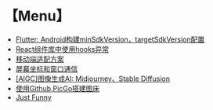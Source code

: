 # 【Menu】

+ <a href="https://yyfollower.com/blog/20231219_01.html" class="link_03735  link_3b154 inline-link_3b154">Flutter: Android构建minSdkVersion，targetSdkVersion配置</a>
+ <a href="https://yyfollower.com/blog/20231204_02.html" class="link_03735  link_3b154 inline-link_3b154">React组件库中使用hooks异常</a>
+ <a href="https://yyfollower.com/blog/20231204_01.html" class="link_03735  link_3b154 inline-link_3b154">移动端适配方案</a>
+ <a href="https://yyfollower.com/blog/20231203_01.html" class="link_03735  link_3b154 inline-link_3b154">屏幕坐标和窗口通信</a>
+ <a href="https://yyfollower.com/blog/20231202_01.html" class="link_03735  link_3b154 inline-link_3b154">[AIGC]图像生成AI: Midjourney、Stable Diffusion</a>
+ <a href="https://yyfollower.com/blog/20231201_01.html" class="link_03735  link_3b154 inline-link_3b154">使用Github,PicGo搭建图床</a>
+ <a href="https://yyfollower.com/blog/funny.html" class="link_03735  link_3b154 inline-link_3b154">Just Funny</a>